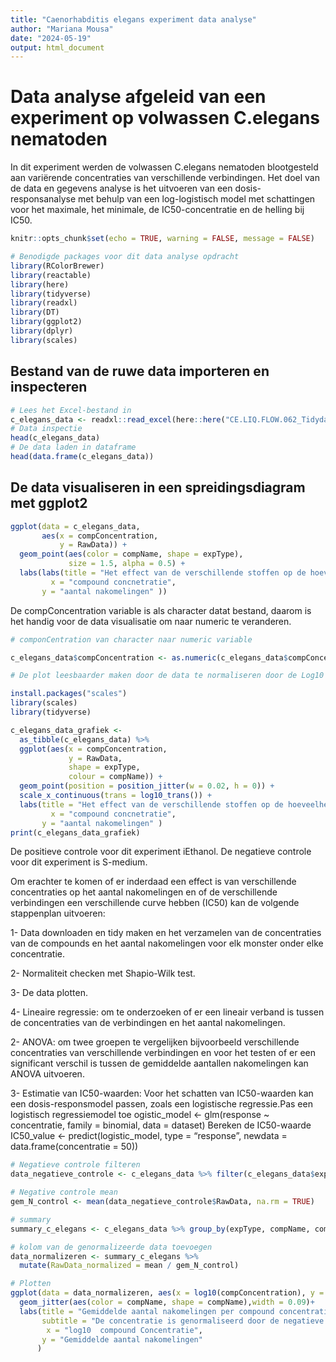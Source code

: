 ```yaml
---
title: "Caenorhabditis elegans experiment data analyse"
author: "Mariana Mousa"
date: "2024-05-19"
output: html_document
---
```


# Data analyse afgeleid van een experiment op volwassen C.elegans nematoden
In dit experiment werden de volwassen C.elegans nematoden blootgesteld aan variërende concentraties van verschillende verbindingen. Het doel van de data en gegevens analyse is het uitvoeren van een dosis-responsanalyse met behulp van een log-logistisch model met schattingen voor het maximale, het minimale, de IC50-concentratie en de helling bij IC50.

```r
knitr::opts_chunk$set(echo = TRUE, warning = FALSE, message = FALSE)
```


```r
# Benodigde packages voor dit data analyse opdracht
library(RColorBrewer)
library(reactable)
library(here)
library(tidyverse)
library(readxl)
library(DT)
library(ggplot2)
library(dplyr)
library(scales)
```


## Bestand van de ruwe data importeren en inspecteren
```r
# Lees het Excel-bestand in
c_elegans_data <- readxl::read_excel(here::here("CE.LIQ.FLOW.062_Tidydata.xlsx"))
# Data inspectie 
head(c_elegans_data)
# De data laden in dataframe
head(data.frame(c_elegans_data))
```
##  De data visualiseren in een spreidingsdiagram met ggplot2

```r
ggplot(data = c_elegans_data,
       aes(x = compConcentration,
           y = RawData)) +
  geom_point(aes(color = compName, shape = expType),
             size = 1.5, alpha = 0.5) +
  labs(labs(title = "Het effect van de verschillende stoffen op de hoeveelheid levende C_ elegans",
         x = "compound concnetratie", 
       y = "aantal nakomelingen" ))
```
De compConcentration variable is als character datat bestand, daarom is het handig voor de data visualisatie om naar numeric te veranderen.

```r
# componCentration van character naar numeric variable

c_elegans_data$compConcentration <- as.numeric(c_elegans_data$compConcentration)

# De plot leesbaarder maken door de data te normaliseren door de Log10 van compConcentrion te nemen en geom_jitter toevoegen.

install.packages("scales")
library(scales)
library(tidyverse)

c_elegans_data_grafiek <- 
  as_tibble(c_elegans_data) %>%
  ggplot(aes(x = compConcentration,
             y = RawData,
             shape = expType,
             colour = compName)) +
  geom_point(position = position_jitter(w = 0.02, h = 0)) + 
  scale_x_continuous(trans = log10_trans()) + 
  labs(title = "Het effect van de verschillende stoffen op de hoeveelheid levende C_ elegans",
         x = "compound concnetratie", 
       y = "aantal nakomelingen" )
print(c_elegans_data_grafiek)

```
De positieve controle voor dit experiment iEthanol. De negatieve controle voor dit experiment is S-medium.

Om erachter te komen of er inderdaad een effect is van verschillende concentraties op het aantal nakomelingen en of de verschillende verbindingen een verschillende curve hebben (IC50) kan de volgende stappenplan uitvoeren:

1- Data downloaden en tidy maken en het verzamelen van de concentraties van de compounds en het aantal nakomelingen voor elk monster onder elke concentratie.

2- Normaliteit checken met Shapio-Wilk test.

3- De data plotten.

4- Lineaire regressie: om te onderzoeken of er een lineair verband is tussen de concentraties van de verbindingen en het aantal nakomelingen.

2- ANOVA: om twee groepen te vergelijken bijvoorbeeld verschillende concentraties van verschillende verbindingen en voor het testen of er een significant verschil is tussen de gemiddelde aantallen nakomelingen kan ANOVA uitvoeren.

3- Estimatie van IC50-waarden:
Voor het schatten van IC50-waarden kan een dosis-responsmodel passen, zoals een logistische regressie.Pas een logistisch regressiemodel toe ogistic_model <- glm(response ~ concentratie, family = binomial, data = dataset)
Bereken de IC50-waarde
IC50_value <- predict(logistic_model, type = "response", newdata = data.frame(concentratie = 50))

```r
# Negatieve controle filteren
data_negatieve_controle <- c_elegans_data %>% filter(c_elegans_data$expType == "controlNegative")

# Negative controle mean
gem_N_control <- mean(data_negatieve_controle$RawData, na.rm = TRUE)

# summary
summary_c_elegans <- c_elegans_data %>% group_by(expType, compName, compConcentration) %>% summarize(mean = mean(RawData, na.rm = TRUE))

# kolom van de genormalizeerde data toevoegen
data_normalizeren <- summary_c_elegans %>%
  mutate(RawData_normalized = mean / gem_N_control)

# Plotten
ggplot(data = data_normalizeren, aes(x = log10(compConcentration), y = RawData_normalized)) +
  geom_jitter(aes(color = compName, shape = compName),width = 0.09)+
  labs(title = "Gemiddelde aantal nakomelingen per compound concentratie",
       subtitle = "De concentratie is genormaliseerd door de negatieve controle",
        x = "log10  compound Concentratie",
       y = "Gemiddelde aantal nakomelingen"
      )
```
